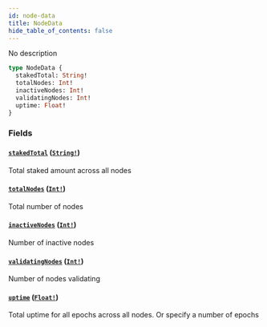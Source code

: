 ```yaml
---
id: node-data
title: NodeData
hide_table_of_contents: false
---
```



No description

```graphql
type NodeData {
  stakedTotal: String!
  totalNodes: Int!
  inactiveNodes: Int!
  validatingNodes: Int!
  uptime: Float!
}
```


### Fields

#### [`stakedTotal`](#) ([`String!`](/docs/testnet/graphql/scalars/string))

Total staked amount across all nodes


#### [`totalNodes`](#) ([`Int!`](/docs/testnet/graphql/scalars/int))

Total number of nodes


#### [`inactiveNodes`](#) ([`Int!`](/docs/testnet/graphql/scalars/int))

Number of inactive nodes


#### [`validatingNodes`](#) ([`Int!`](/docs/testnet/graphql/scalars/int))

Number of nodes validating


#### [`uptime`](#) ([`Float!`](/docs/testnet/graphql/scalars/float))

Total uptime for all epochs across all nodes. Or specify a number of epochs




